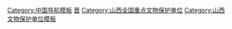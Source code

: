 {{Navbox
|name = 山西全国重点文物保护单位
|title = [[山西全国重点文物保护单位列表|山西省境内的全国重点文物保护单位]]
|titlestyle =
|image =
|style = text-align:left;
|state = {{{state<includeonly>|collapsed</includeonly>}}}
|above =

| listclass = hlist
|group1 = [[太原市]]
|list1 = 
* [[晋祠]]
* [[龙山石窟]]
* [[晋阳古城遗址]]
* [[窦大夫祠]]
* [[天龙山石窟]]
* [[王家峰墓群]]
* [[狐突庙]]
* [[净因寺]]
* [[清源文庙]]
* [[不二寺]]
* [[明秀寺]]
* [[多福寺]]
* [[永祚寺]]
* [[古交遗址]]
* [[娄烦古城遗址]]
* [[帖木儿塔]]
* [[大王庙 (阳曲)|阳曲大王庙大殿]]
* [[大关帝庙|太原大关帝庙]]
* [[太原清真古寺|太原清真寺]]
* [[纯阳宫 (太原)|太原纯阳宫]]
* [[悬泉寺|前斧柯悬泉寺]]
* [[辛庄开化寺]]
* [[太山龙泉寺]]
* [[崇善寺|崇善寺大悲殿]]
* [[唱经楼]]
* [[晋源阿育王塔]]
* [[太原县文庙|晋源文庙]]
* [[清徐尧庙]]
* [[千佛寺 (古交)|古交千佛寺]]
* [[太原府文庙|太原文庙]]
* [[山西大学堂旧址]]
* [[太原圣母无染原罪主教座堂|太原天主堂]]
* [[中共太原支部旧址]]
* [[童子寺遗址]]
* [[开化寺旧址及连理塔|蒙山开化寺遗址]]
* [[阳曲轩辕庙]]
* [[高君宇故居]]
* [[督军府旧址|山西督军府旧址]]

|group2 = [[大同市]]
|list2 = 
* [[平型关战役遗址]]
* [[雲岡石窟]]
* [[善化寺]]
* [[华严寺 (大同)|华严寺]]
* [[悬空寺]]
* [[平城遗址]]
* [[许家窑—侯家窑遗址]]
* [[曲回寺石像冢]]
* [[方山永固陵]]
* [[大同九龙壁]]
* [[大云寺 (浑源)|荆庄大云寺大雄宝殿]]
* [[觉山寺|觉山寺塔]]
* [[永安寺 (浑源)|浑源永安寺]]
* [[沙梁坡墓群]]
* [[古城堡墓群]]
* [[禅房寺塔]]
* [[水神堂]]
* [[云林寺 (阳高)|云林寺]]
* [[慈云寺 (天镇)|慈云寺]]
* [[大同煤矿万人坑]]
* [[山西省立第三中学旧址]]
* [[栗毓美墓]]
* [[圆觉寺砖塔|浑源圆觉寺塔]]
* [[大同关帝庙|大同关帝庙大殿]]
* [[律吕神祠]]
* [[浑源文庙]]
* [[大同观音堂]]
* [[沙岭墓群]]
* [[兴国寺 (大同)|平城兴国寺]]
* [[大同鼓楼]]

|group3 = [[阳泉市]]
|list3 = 
* [[阳泉关王庙|关王庙]]
* [[大王庙 (盂县)|大王庙]]
* [[府君庙]]
* [[坡头泰山庙]]
* [[冠山天宁寺双塔]]
* [[藏山祠]]
* [[冠山书院]]
* [[开河寺石窟]]
* [[平定马齿岩寺]]
* [[盂北泰山庙]]
* [[西关三圣寺大殿]]

|group4 = [[长治市]]
|list4 = 
* [[八路军总司令部旧址]]
* [[法兴寺 (长子)|法兴寺]]
* [[天台庵]]
* [[大云院 (平顺)|大云院]]
* [[龙门寺]]
* [[崇庆寺]]
* [[正觉寺 (长治)|正觉寺]]
* [[观音堂 (长治)|观音堂]]
* [[潞安府城隍庙]]
* [[淳化寺]]
* [[明惠大师塔]]
* [[九天圣母庙]]
* [[大云院 (沁县)|沁县大云院]]
* [[洪济院]]
* [[大云寺 (武乡)|武乡县大云寺]]
* [[会仙观]]
* [[南阳护三嵕庙]]
* [[原起寺]]
* [[佛头寺]]
* [[灵泽王庙]]
* [[东邑龙王庙]]
* [[回龙寺 (平顺)|回龙寺]]
* [[普照寺 (沁县)|普照寺大殿]]
* [[昭泽王庙]]
* [[天王寺 (长子)|天王寺]]
* [[夏禹神祠]]
* [[长治玉皇观]]
* [[真泽二仙宫]]
* [[宝峰寺]]
* [[襄垣文庙]]
* [[潞安府衙]]
* [[金灯寺石窟]]
* [[黄崖洞兵工厂旧址]]
* [[西周黎侯墓群]]
* [[先师和尚舍利塔]]
* [[小张碧云寺大殿]]
* [[布村玉皇庙]]
* [[韩坊尧王庙大殿]]
* [[长子崔府君庙大殿]]
* [[永惠桥|襄垣永惠桥]]
* [[李庄文庙]]
* [[义合三教堂]]
* [[下霍护国灵贶王庙]]
* [[前万户汤王庙]]
* [[庄头天仙庙]]
* [[中漳伏羲庙]]
* [[襄垣昭泽王庙]]
* [[长宁大庙]]
* [[洪教院|南涅水洪教院]]
* [[崇教寺 (长治)|马厂崇教寺]]
* [[真如寺 (武乡)|武乡真如寺]]
* [[五龙庙 (襄垣)|襄垣五龙庙]]
* [[辛村天齐王庙]]
* [[大中汉三嵕庙]]
* [[北和炎帝庙]]
* [[北社三嵕庙]]
* [[北社大禹庙]]
* [[北甘泉圣母庙]]
* [[李庄武庙]]
* [[关村炎帝庙]]
* [[石室蓬莱宫]]
* [[灵空山圣寿寺]]
* [[西青北大禹庙]]
* [[黎城城隍庙]]
* [[南涅水石刻]]
* [[太岳军区司令部旧址]]
* [[上党西岩寺塔]]
* [[上党长春玉皇庙]]
* [[长子文庙|长子文庙大成殿]]
* [[潦河头关帝庙]]
* [[西社卫公庙]]
* [[西下庄昭泽王庙]]
* [[武乡福源院]]

|group5 = [[晋城市]]
|list5 = 
* [[青莲寺]]
* [[府城玉皇庙|玉皇庙]]
* [[晋城二仙庙]]
* [[南吉祥寺|南]]、[[北吉祥寺]]
* [[姬氏民居]]
* [[龙岩寺 (陵川)|龙岩寺]]
* [[泽州岱庙]]
* [[小会岭二仙庙]]
* [[崔府君庙]]
* [[西溪二仙庙]]
* [[崇明寺]]
* [[开化寺 (高平)|开化寺]]
* [[游仙寺]]
* [[定林寺 (高平)|定林寺]]
* [[塔水河遗址]]
* [[下交汤帝庙]]
* [[北义城玉皇庙]]
* [[周村东岳庙]]
* [[开福寺 (阳城)|开福寺]]
* [[西李门二仙庙]]
* [[润城东岳庙]]
* [[玉泉东岳庙]]
* [[石掌玉皇庙]]
* [[中坪二仙宫]]
* [[白玉宫]]
* [[二郎庙 (高平)|二郎庙]]
* [[南神头二仙庙]]
* [[寺润三教堂]]
* [[三圣瑞现塔]]
* [[崇安寺 (陵川)|崇安寺]]
* [[清梦观]]
* [[大阳汤帝庙]]
* [[古中庙]]
* [[海会寺 (阳城)|海会寺]]
* [[西文兴村|柳氏民居]]
* [[湘峪村|湘峪古堡]]
* [[郭壁村|郭壁村古建筑群]]
* [[窦庄村|窦庄古建筑群]]
* [[郭峪村|郭峪村古建筑群]]
* [[砥洎城]]
* [[羊头山石窟]]
* [[碧落寺]]
* [[成汤庙|河底成汤庙]]
* [[高都景德寺]]
* [[大周村古寺庙建筑群]]
* [[嘉祥寺|高平嘉祥寺]]
* [[尹西东岳庙]]
* [[西顿济渎庙]]
* [[北马玉皇庙]]
* [[三王村三嵕庙]]
* [[坛岭头岱庙]]
* [[良户玉虚观]]
* [[南庄玉皇庙]]
* [[川底佛堂]]
* [[高平万寿宫|董峰万寿宫]]
* [[建南济渎庙]]
* [[史村东岳庙]]
* [[南召文庙]]
* [[水东崔府君庙]]
* [[薛庄玉皇庙]]
* [[石末宣圣庙]]
* [[皇城相府|陈廷敬故居]]
* [[仙翁庙]]
* [[坪上汤帝庙]]
* [[府城关帝庙]]
* [[崇寿寺|泽州崇寿寺]]
* [[田庄全神庙]]
* [[清化寺|团东清化寺]]
* [[阳城文庙]]
* [[寿圣寺 (阳城)|阳城寿圣寺及琉璃塔]]
* [[铁佛寺 (高平)|高平铁佛寺]]
* [[怀覃会馆]]

|group6 = [[朔州市]]
|list6 = 
* [[佛宫寺释迦塔]]
* [[崇福寺 (朔州)|崇福寺]]
* [[广武汉墓群]]
* [[净土寺 (应县)|净土寺]]
* [[广武城]]
* [[峙峪遗址]]
* [[宝宁寺 (朔州市)|右玉宝宁寺]]

|group7 = [[晋中市]]
|list7 = 
* [[平遥城墙]]
* [[镇国寺]]
* [[双林寺 (平遥)|双林寺]]
* [[旌介遗址]]
* [[榆次城隍庙]]
* [[祆神楼]]
* [[八路军前方总部旧址]]
* [[介休后土庙]]
* [[慈相寺]]
* [[平遥文庙]]
* [[资寿寺]]
* [[乔家大院]]
* [[洪山窑址]]
* [[什贴墓群]]
* [[普光寺 (寿阳)|普光寺]]
* [[安禅寺]]
* [[无边寺]]
* [[张壁村|张壁古堡]]
* [[兴梵寺]]
* [[福祥寺]]
* [[真圣寺]]
* [[崇圣寺 (榆社)|崇圣寺]]
* [[懿济圣母庙]]
* [[清虚观]]
* [[回銮寺]]
* [[金庄文庙]]
* [[晋祠庙]]
* [[福田寺]]
* [[介休东岳庙]]
* [[光化寺]]
* [[崇教寺 (昔阳)|昔阳崇教寺]]
* [[辽州文庙|左权文庙大成殿]]
* [[利应侯庙]]
* [[灵石后土庙]]
* [[清凉寺 (平遥)|平遥清凉寺]]
* [[王家大院]]
* [[孟家沟龙泉寺]]
* [[曹家大院]]
* [[净信寺]]
* [[渠家大院]]
* [[平遥城隍庙]]
* [[日昇昌|日昇昌旧址]]
* [[太和岩牌楼]]
* [[介休五岳庙]]
* [[梁村遗址]]
* [[苇则寿圣寺]]
* [[寺坪普照寺大殿]]
* [[襄垣慈胜寺]]
* [[介休城隍庙]]
* [[妙觉寺 (太谷)|新村妙觉寺]]
* [[圆智寺|范村圆智寺]]
* [[南神庙|干坑南神庙]]
* [[静升文庙]]
* [[云峰寺 (介休)|云峰寺石佛殿]]
* [[北依涧永福寺过殿]]
* [[白云寺 (平遥)|梁家滩白云寺]]
* [[惠济桥 (平遥)|平遥惠济桥]]
* [[雷履泰旧居]]
* [[平遥市楼]]
* [[源神庙|介休源神庙]]
* [[隆福寺 (平遥)|南政隆福寺]]
* [[石马寺石窟]]
* [[山西铭贤学校旧址]]
* [[孔家大院]]
* [[大寨村|大寨人民公社旧址]]
* [[昔阳离相寺]]
* [[梁村洪福寺]]
* [[镇河楼|祁县镇河楼]]
* [[长则普明寺]]

|group8 = [[忻州市]]
|list8 = 
* [[南禅寺 (五台)|南禅寺大殿]]
* [[佛光寺 (五台)|佛光寺]]
* [[白求恩模范病室旧址]]
* [[岩山寺]]
* [[五台山|五台山古建筑群]]
* [[广济寺大雄宝殿]]
* [[代县阿育王塔|阿育王塔]]
* [[边靖楼]]
* [[洪福寺 (定襄)|洪福寺]]
* [[金洞寺]]
* [[定襄关王庙]]
* [[延庆寺 (五台)|延庆寺]]
* [[三圣寺]]
* [[代县文庙]]
* [[公主寺]]
* [[秘密寺]]
* [[徐向前故居]]
* [[西河头地道战遗址]]
* [[繁峙正觉寺大雄宝殿]]
* [[惠济寺 (原平)|原平惠济寺]]
* [[罗睺寺]]
* [[阎家大院]]
* [[南茹八路军总部旧址]]
* [[雁门关|万里长城—雁门关]]
* [[汾阳宫遗址]]
* [[普济桥 (原平)|原平普济桥]]
* [[狮子窝琉璃塔|繁峙琉璃塔]]
* [[崞阳文庙]]
* [[留晖洪福寺]]
* [[南山寺 (五台山)|五台山南山寺]]
* [[静乐文庙]]
* [[朱氏牌楼|阳武朱氏牌楼]]
* [[尊胜寺 (五台)|五台山尊胜寺]]
* [[静居寺石窟]]
* [[忻口战役遗址]]
* [[晋察冀军区司令部旧址 (五台)|金岗库村晋察冀军区司令部旧址]]

|group9 = [[吕梁市]]
|list9 = 
* [[则天庙]]
* [[晋绥边区政府及军区司令部旧址]]
* [[马茂庄墓群]]
* [[兴东垣东岳庙]]
* [[太符观]]
* [[香严寺 (柳林)|香严寺]]
* [[安国寺 (离石)|安国寺]]
* [[南村城址]]
* [[天宁寺 (卦山)|卦山天宁寺]]
* [[义居寺]]
* [[汾阳五岳庙]]
* [[善庆寺]]
* [[碛口古建筑群]]
* [[汾阳文峰塔]]
* [[天贞观]]
* [[杏花村汾酒作坊]]
* [[中阳楼]]
* [[东龙观墓群]]
* [[上贤梵安寺塔]]
* [[柏草坡龙天土地庙]]
* [[孝义三皇庙]]
* [[孝义天齐庙]]
* [[玄中寺|交城玄中寺]]
* [[后土圣母庙 (石楼县)|后土圣母庙]]
* [[慈胜寺 (孝义)|孝义慈胜寺]]
* [[柳林玉虚宫|玉虚宫下院]]
* [[碧村遗址]]
* [[峪口圣母庙]]
* [[方山鼓楼|大武鼓楼]]
* [[汾阳关帝庙]]
* [[胡家沟砖塔]]
* [[后土圣母庙 (汾阳市)|汾阳后土圣母庙]]
* [[于成龙故居]]
* [[交口县千佛洞|山神峪千佛洞石窟]]
* [[竖石佛村摩崖造像|竖石佛摩崖造像]]
* [[晋绥日报社旧址]]
* [[北坡中共中央晋绥分局旧址]]
* [[临县陕甘宁晋绥联防军指挥部旧址]]
* [[临县中央后委机关旧址]]

|group10 = [[临汾市]]
|list10 = 
* [[广胜寺]]
* [[丁村遗址]]
* [[侯马晋国遗址]]
* [[丁村|丁村民宅]]
* [[陶寺遗址]]
* [[曲村－天马遗址]]
* [[牛王庙戏台]]
* [[霍州署|霍州州署大堂]]
* [[千佛庵]]
* [[柿子滩遗址]]
* [[曲沃大悲院|大悲院]]
* [[洪洞玉皇庙]]
* [[柏山东岳庙]]
* [[霍州窑址]]
* [[老君洞 (浮山)|老君洞]]
* [[寿圣寺 (乡宁)|乡宁寿圣寺]]
* [[汾城古建筑群]]
* [[东羊后土庙]]
* [[霍州观音庙]]
* [[四圣宫]]
* [[普净寺]]
* [[王曲东岳庙]]
* [[南撖东岳庙]]
* [[乔泽庙戏台]]
* [[尧陵]]
* [[铁佛寺 (临汾)|铁佛寺]]
* [[师家沟村|师家沟古建筑群]]
* [[娲皇庙]]
* [[羊舌墓地]]
* [[郎寨砖塔]]
* [[麻衣寺砖塔]]
* [[灵光寺琉璃塔]]
* [[东许三清庙献殿]]
* [[襄陵文庙|襄陵文庙大成殿]]
* [[南林交龙泉寺]]
* [[洪洞关帝庙]]
* [[永和文庙|永和文庙大成殿]]
* [[隰县鼓楼]]
* [[商山庙|洪洞商山庙]]
* [[石四牌坊和木四牌坊]]
* [[樊店关帝庙]]
* [[净石宫]]
* [[隰县千佛洞|七里脚千佛洞石窟]]
* [[大河口遗址]]
* [[南梁古城遗址]]
* [[苇沟-北寿城遗址]]
* [[陶寺北墓地]]
* [[祝圣寺 (霍州)|霍州祝圣寺]]
* [[热留关帝庙]]
* [[霍州鼓楼]]
* [[薛家大院|曲沃薛家大院]]
* [[挂甲山摩崖造像]]
* [[乡宁千佛洞|营里千佛洞石窟]]
* [[小李村太岳行署旧址]]

|group11 = [[运城市]]
|list11 = 
* [[永乐宫]]
* [[万荣东岳庙]]
* [[解州关帝庙]]
* [[西侯度遗址]]
* [[安邑城|禹王城遗址]]
* [[司马光墓]]
* [[西阴村遗址]]
* [[绛州大堂]]
* [[万荣后土庙]]
* [[东下冯遗址]]
* [[蒲津渡]]与[[蒲州故城遗址]]
* [[马村砖雕墓]]
* [[万荣稷王庙]]
* [[清凉寺 (芮城)|清凉寺]]
* [[广仁王庙]]
* [[芮城城隍庙]]
* [[泛舟禅师塔]]
* [[临晋县衙]]
* [[太阴寺]]
* [[福胜寺 (新绛)|福胜寺]]
* [[稷益庙]]
* [[青龙寺 (稷山)|青龙寺]]
* [[上郭城址和邱家庄墓群]]
* [[黄河栈道遗址]]
* [[崔家河墓群]]
* [[妙道寺双塔]]
* [[白台寺]]
* [[舜帝陵庙]]
* [[乔沟头玉皇庙]]
* [[后稷庙]]
* [[龙香关帝庙]]
* [[龙兴寺 (新绛)|新绛龙兴寺]]
* [[稷山稷王庙]]
* [[景云宫玉皇殿]]
* [[大洋泰山庙]]
* [[二郎庙 (垣曲)|二郎庙北殿]]
* [[埝堆玉皇庙]]
* [[寨里关帝庙献殿]]
* [[郭村泰山庙大殿]]
* [[三官庙 (新绛)|三官庙]]
* [[古垛后土庙]]
* [[万泉文庙]]
* [[董封戏台]]
* [[常平关帝庙]]
* [[匼河遗址]]
* [[坡头遗址]]
* [[金胜庄遗址]]
* [[东庄遗址]]
* [[西王村遗址]]
* [[周家庄遗址]]
* [[古魏城遗址]]
* [[下阳城遗址]]
* [[虞国古城遗址]]
* [[虞坂古盐道]]
* [[程村遗址]]
* [[猗氏故城]]
* [[玉壁城遗址]]
* [[冯古庄墓地]]
* [[山王墓地]]
* [[横北倗国墓地]]
* [[薛嵩墓]]
* [[北阳城砖塔]]
* [[寿圣寺塔 (芮城)|巷口寿圣寺砖塔]]
* [[永兴寺塔|闾原头永兴寺塔]]
* [[圣庵寺塔|张村圣庵寺塔]]
* [[稷王山塔|万荣稷王山塔]]
* [[八龙寺塔|中里庄八龙寺塔]]
* [[旱泉塔|万荣旱泉塔]]
* [[寿圣寺塔 (万荣)|南阳村寿圣寺塔]]
* [[太平兴国寺塔|运城太平兴国寺塔]]
* [[宋村永兴寺]]
* [[长春观 (绛县)|长春观]]
* [[河津台头庙]]
* [[南柳泰山庙]]
* [[上冯圣母庙]]
* [[南阳法王庙]]
* [[夏县文庙|夏县文庙大成殿]]
* [[泉掌关帝庙]]
* [[绛县文庙]]
* [[薛瑄家庙及墓地]]
* [[运城关王庙]]
* [[池神庙]]及[[盐池禁墙]]
* [[绛州文庙]]
* [[北池稷王庙]]
* [[玄帝庙]]
* [[南樊石牌坊及碑亭]]
* [[乔寺碑楼]]
* [[郭家庄仇氏石牌坊及碑亭]]
* [[闫景李家大院]]
* [[稷山大佛]]
* [[解梁古城|解梁故城遗址]]
* [[栖岩寺塔群|栖岩寺塔林]]
* [[寿圣寺 (新绛)|新绛寿圣寺大殿]]
* [[北辛舍利塔]]
* [[普救寺塔]]
* [[万固寺|永济万固寺]]
* [[扁鹊庙 (运城)|永济扁鹊庙]]
* [[董村戏台]]
* [[东姚温牌坊]]
* [[墙下关帝庙]]
* [[阮氏双碑楼]]
* [[解州同善义仓]]

|group12 = 跨省市区
|list12 = * [[长城]]（[[山西省长城列表]]）

|belowstyle= text-align:center
|below = 参见：'''[[山西省文物保护单位]]'''{{中华人民共和国各省级行政区模板索引|全国重点文物保护单位|仅内地=yes|仅省名=yes}}
}}<noinclude>
[[Category:中国导航模板]]
[[Category:全国重点文物保护单位模板|晋]]
[[Category:山西全国重点文物保护单位]]
[[Category:山西文物保护单位模板]]
</noinclude>